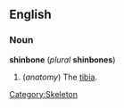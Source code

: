 ==English==
===Noun===
'''shinbone''' (''plural'' '''shinbones''')

# (''anatomy'') The [[tibia]].

[[Category:Skeleton]]